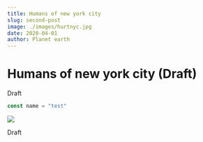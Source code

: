 ```yaml
---
title: Humans of new york city
slug: second-post
image: ./images/hurtnyc.jpg
date: 2020-04-01
author: Planet earth
---
```



<h1>Humans of new york city (Draft) </h1>

Draft 
<!-- `<h1>heading one</h1>` -->



<div className="code">

```javascript
const name = "test"
```

</div>

<div className="post-image">

![](./images/newYork.jpg)

</div>


<div className="code"></div>





Draft


<div className="code"></div>

<Counter />
